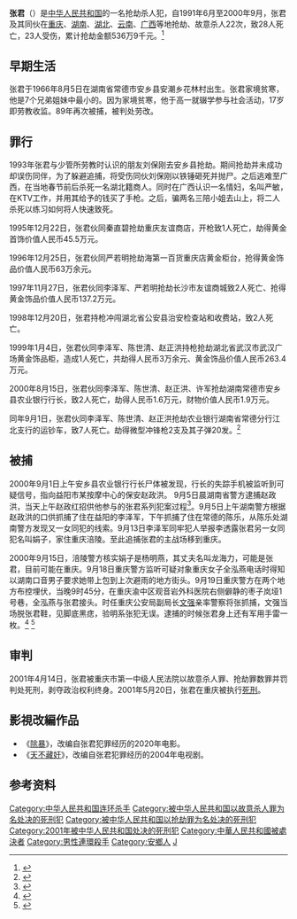 {{refimprove|time=2017-02-26T16:07:02+00:00}}
{{Infobox serial killer
| name        = 张君
| image       = 
| image_size  =
| caption     = 
| alt         = 
| birth_name  = 
| alias       = 
| birth_date  = {{Birth date|1966|08|05}}
| birth_place = {{CHN}}[[湖南省|湖南省]]花林村
| death_date  = {{Death date and age|2001|05|20|1966|08|05}}
| death_place = {{CHN}}[[重庆市|重庆市]]
| cause       = [[处决|处决]]
| conviction  = [[谋杀|谋杀]]
| sentence    = [[死刑|死刑]]
| victims     = 28
| beginyear   = 1993
| endyear     = 2000
| country     = {{CHN}}
| provinces   = [[重庆|重庆]]<br>[[湖南|湖南]]<br>[[湖北|湖北]]<br>[[云南|云南]]<br>[[广西|广西]]
| apprehended = 2000年9月19日
| imprisoned  =
}}
'''张君'''（{{bd|1966年|8月5日|2001年|5月20日|Lin林}}）是[[中华人民共和国|中华人民共和国]]的一名抢劫杀人犯，自1991年6月至2000年9月，张君及其同伙在[[重庆|重庆]]、[[湖南|湖南]]、[[湖北|湖北]]、[[云南|云南]]、[[广西|广西]]等地抢劫、故意杀人22次，致28人死亡，23人受伤，累计抢劫金额536万9千元。<ref>{{Cite web|url=https://www.youtube.com/watch?v=Ep2cVWKBoCM|title=《老梁故事汇》高智商悍匪 张君|accessdate=|author=|date=|publisher=|archive-date=2021-06-03|archive-url=https://web.archive.org/web/20210603040019/https://www.youtube.com/watch?v=Ep2cVWKBoCM|dead-url=no}}</ref>

== 早期生活 ==
张君于1966年8月5日在湖南省常德市安乡县安潮乡花林村出生。张君家境贫寒，他是7个兄弟姐妹中最小的。因为家境贫寒，他于高一就辍学参与社会活动，17岁即劳教收监。89年再次被捕，被判处劳改。

== 罪行 ==
1993年张君与少管所劳教时认识的朋友刘保刚去安乡县抢劫。期间抢劫并未成功却误伤同伴，为了躲避追捕，将受伤同伙刘保刚以铁锤砸死并抛尸。之后逃难至广西，在当地春节前后杀死一名湖北籍商人。同时在广西认识一名情妇，名叫严敏，在KTV工作，并用其给予的钱买了手枪。之后，骗两名三陪小姐去山上，将二人杀死以练习如何将人快速致死。

1995年12月22日，张君伙同秦直碧抢劫重庆友谊商店，开枪致1人死亡，劫得黄金首饰价值人民币45.5万元。

1996年12月25日，张君伙同严若明抢劫海第一百货重庆店黄金柜台，抢得黄金饰品价值人民币63万余元。

1997年11月27日，张君伙同李泽军、严若明抢劫长沙市友谊商城致2人死亡、抢得黄金饰品价值人民币137.2万元。

1998年12月20日，张君持枪冲闯湖北省公安县治安检查站和收费站，致2人死亡。

1999年1月4日，张君伙同李泽军、陈世清、赵正洪持枪抢劫湖北省武汉市武汉广场黄金饰品柜，造成1人死亡，共劫得人民币3万余元、黄金饰品价值人民币263.4万元。

2000年8月15日，张君伙同李泽军、陈世清、赵正洪、许军抢劫湖南常德市安乡县农业银行行长，致2人死亡，劫得人民币1.6万元，财物价值人民币1.9万元。

同年9月1日，张君伙同李泽军、陈世清、赵正洪抢劫农业银行湖南省常德分行江北支行的运钞车，致7人死亡。劫得微型冲锋枪2支及其子弹20发。<ref>{{Cite web|url=http://www.cctv.com/news/special/zt1/judgement/7054.html|title=张君、李泽军等人主要罪行|accessdate=|author=|date=|publisher=|archive-date=2019-09-10|archive-url=https://web.archive.org/web/20190910145225/http://www.cctv.com/news/special/zt1/judgement/7054.html|dead-url=no}}</ref>

== 被捕 ==
2000年9月1日上午安乡县农业银行行长尸体被发现，行长的失踪手机被监听到可疑信号，指向益阳市某按摩中心的保安赵政洪。 9月5日晨湖南省警方逮捕赵政洪，当天上午赵政红招供他参与的张君系列犯案过程<ref>{{Cite web|title=2000 悍匪张君_大案实录：震惊中国的刑事重案_杨颖|url=https://www.kanunu8.com/book3/7838/172037.html|access-date=2021-12-12|work=www.kanunu8.com|archive-date=2021-12-12|archive-url=https://web.archive.org/web/20211212185012/https://www.kanunu8.com/book3/7838/172037.html|dead-url=no}}</ref>。9月5日上午湖南警方根据赵政洪的口供抓捕了住在益阳的李泽军，下午抓捕了住在常德的陈乐，从陈乐处湖南警方发现又一女同犯的线索。9月13日李泽军同牢犯人举报李透露张君另一女同犯名叫娟子，家住重庆涪陵。至此追捕张君的主战场移到重庆。

2000年9月15日，涪陵警方核实娟子是杨明燕，其丈夫名叫龙海力，可能是张君，目前可能在重庆。9月18日重庆警方监听可疑对象重庆女子全泓燕电话时得知以湖南口音男子要求她带上包到上次避雨的地方街头。9月19日重庆警方在两个地方布控埋伏，当晚9时45分，在重庆渝中区观音岩外科医院右侧僻静的枣子岚垭1号巷，全泓燕与张君接头。时任重庆公安局副局长[[文强_(重庆)|文强]]亲率警察将张抓捕，文强当场脱张君鞋，见脚底黑痣，验明系张犯无误。逮捕的时候张君身上还有军用手雷一枚。<ref>{{Cite web|url=http://news.sina.com.cn/c/235272.html|title=从穷苦少年到杀人恶魔 张君梦想让整个中国发抖|accessdate=|author=|date=|publisher=|archive-date=2018-08-24|archive-url=https://web.archive.org/web/20180824101946/http://news.sina.com.cn/c/235272.html|dead-url=no}}</ref> <ref>{{Cite web|url=https://v.qq.com/x/page/x0185r4ugpa.html|title=抓捕张君！文强曾是打黑英雄|accessdate=|author=|date=|publisher=|archive-date=2019-12-10|archive-url=https://web.archive.org/web/20191210121927/https://v.qq.com/x/page/x0185r4ugpa.html|dead-url=no}}</ref>

== 审判 ==
2001年4月14日，张君被重庆市第一中级人民法院以故意杀人罪、抢劫罪数罪并罚判处死刑，剥夺政治权利终身。2001年5月20日，张君在重庆被执行[[死刑|死刑]]。

==影視改編作品==
*《[[除暴|除暴]]》，改编自张君犯罪经历的2020年电影。
*《[[天不藏奸|天不藏奸]]》，改编自张君犯罪经历的2004年电视剧。

== 参考资料 ==

{{Reflist|25em}}

{{DEFAULTSORT:Z}}
[[Category:中华人民共和国连环杀手|Category:中华人民共和国连环杀手]]
[[Category:被中华人民共和国以故意杀人罪为名处决的死刑犯|Category:被中华人民共和国以故意杀人罪为名处决的死刑犯]]
[[Category:被中华人民共和国以抢劫罪为名处决的死刑犯|Category:被中华人民共和国以抢劫罪为名处决的死刑犯]]
[[Category:2001年被中华人民共和国处决的死刑犯|Category:2001年被中华人民共和国处决的死刑犯]]
[[Category:中華人民共和國被處決者|Category:中華人民共和國被處決者]]
[[Category:男性連環殺手|Category:男性連環殺手]]
[[Category:安鄉人|Category:安鄉人]]
[[Category:张姓|J]]